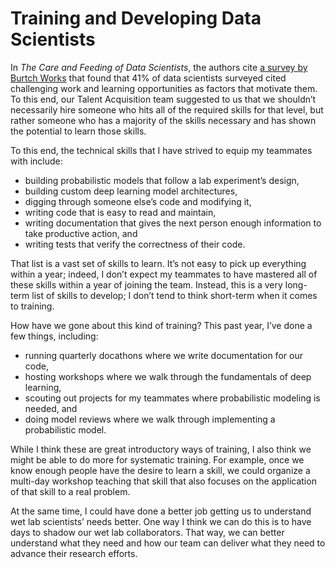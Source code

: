 # Training and Developing Data Scientists

In _The Care and Feeding of Data Scientists_,
the authors cite [a survey by Burtch Works][survey] that found that
41% of data scientists surveyed cited
challenging work and learning opportunities as factors that motivate them.
To this end, our Talent Acquisition team suggested to us that
we shouldn't necessarily hire someone who hits
all of the required skills for that level,
but rather someone who has a majority of the skills necessary
and has shown the potential to learn those skills.

[survey]: https://www.burtchworks.com/2018/06/18/survey-results-what-motivates-analytics-pros-data-scientists-to-change-jobs/

To this end,
the technical skills that I have strived to equip my teammates with include:

- building probabilistic models that follow a lab experiment's design,
- building custom deep learning model architectures,
- digging through someone else's code and modifying it,
- writing code that is easy to read and maintain,
- writing documentation that gives the next person enough information to take productive action, and
- writing tests that verify the correctness of their code.

That list is a vast set of skills to learn.
It's not easy to pick up everything within a year;
indeed, I don't expect my teammates to have mastered all of these skills
within a year of joining the team.
Instead, this is a very long-term list of skills to develop;
I don't tend to think short-term when it comes to training.

How have we gone about this kind of training?
This past year, I've done a few things, including:

- running quarterly docathons where we write documentation for our code,
- hosting workshops where we walk through the fundamentals of deep learning,
- scouting out projects for my teammates where probabilistic modeling is needed, and
- doing model reviews where we walk through implementing a probabilistic model.

While I think these are great introductory ways of training,
I also think we might be able to do more for systematic training.
For example, once we know enough people have the desire to learn a skill,
we could organize a multi-day workshop teaching that skill
that also focuses on the application of that skill to a real problem.

At the same time, I could have done a better job
getting us to understand wet lab scientists' needs better.
One way I think we can do this
is to have days to shadow our wet lab collaborators.
That way, we can better understand what they need
and how our team can deliver what they need to advance their research efforts.
